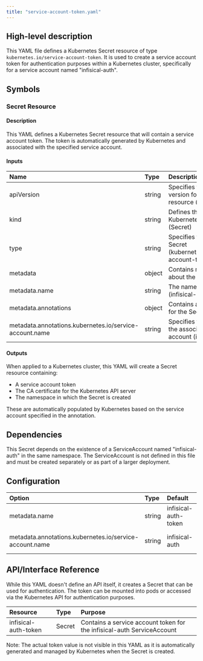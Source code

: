 ```yaml
---
title: "service-account-token.yaml"
---
```


## High-level description
This YAML file defines a Kubernetes Secret resource of type `kubernetes.io/service-account-token`. It is used to create a service account token for authentication purposes within a Kubernetes cluster, specifically for a service account named "infisical-auth".

## Symbols

### Secret Resource
#### Description
This YAML defines a Kubernetes Secret resource that will contain a service account token. The token is automatically generated by Kubernetes and associated with the specified service account.

#### Inputs
| Name | Type | Description |
|:-----|:-----|:------------|
| apiVersion | string | Specifies the API version for this resource (v1) |
| kind | string | Defines the type of Kubernetes resource (Secret) |
| type | string | Specifies the type of Secret (kubernetes.io/service-account-token) |
| metadata | object | Contains metadata about the Secret |
| metadata.name | string | The name of the Secret (infisical-auth-token) |
| metadata.annotations | object | Contains annotations for the Secret |
| metadata.annotations.kubernetes.io/service-account.name | string | Specifies the name of the associated service account (infisical-auth) |

#### Outputs
When applied to a Kubernetes cluster, this YAML will create a Secret resource containing:
- A service account token
- The CA certificate for the Kubernetes API server
- The namespace in which the Secret is created

These are automatically populated by Kubernetes based on the service account specified in the annotation.

## Dependencies
This Secret depends on the existence of a ServiceAccount named "infisical-auth" in the same namespace. The ServiceAccount is not defined in this file and must be created separately or as part of a larger deployment.

## Configuration
| Option | Type | Default | Description |
|:-------|:-----|:--------|:------------|
| metadata.name | string | infisical-auth-token | The name of the Secret resource |
| metadata.annotations.kubernetes.io/service-account.name | string | infisical-auth | The name of the associated ServiceAccount |

## API/Interface Reference
While this YAML doesn't define an API itself, it creates a Secret that can be used for authentication. The token can be mounted into pods or accessed via the Kubernetes API for authentication purposes.

| Resource | Type | Purpose |
|:---------|:-----|:--------|
| infisical-auth-token | Secret | Contains a service account token for the infisical-auth ServiceAccount |

Note: The actual token value is not visible in this YAML as it is automatically generated and managed by Kubernetes when the Secret is created.